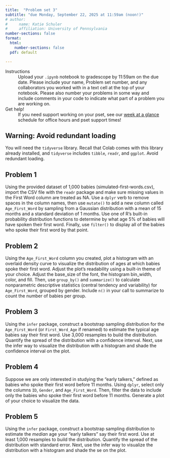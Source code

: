 ```yaml
---
title:  "Problem set 3"
subtitle: "due Monday, September 22, 2025 at 11:59am (noon!)"
# author: 
#     name: Katie Schuler
#     affiliation: University of Pennsylvania
number-sections: false
format: 
  html: 
    number-sections: false
  pdf: default

---
```


Instructions
: Upload your `.ipynb` notebook to gradescope by 11:59am on the due date. Please include your name, Problem set number, and any collaborators you worked with in a text cell at the top of your notebook. Please also number your problems in some way and include comments in your code to indicate what part of a problem you are working on.  

Get help! 
: If you need support working on your pset, see our [week at a glance](../help-schedule.qmd) schedule for office hours and pset support times!

::: callout-warning
# Warning: Avoid redundant loading 
You will need the `tidyverse` library. Recall that Colab comes with this library already installed, and `tidyverse` includes `tibble`, `readr`, and `ggplot`. Avoid redundant loading. 
:::

## Problem 1 
Using the provided dataset of 1,000 babies (simulated-first-words.csv), import the CSV file with the `readr` package and make sure missing values in the First Word column are treated as NA. Use a `dplyr` verb to remove spaces in the column names, then use `mutate()` to add a new column called `Age_First_Word` by sampling from a Gaussian distribution with a mean of 15 months and a standard deviation of 1 months. Use one of R’s built-in probability distribution functions to determine by what age 5% of babies will have spoken their first word. Finally, use `filter()` to display all of the babies who spoke their first word by that point.

## Problem 2 

Using the `Age_First_Word` column you created, plot a histogram with an overlaid density curve to visualize the distribution of ages at which babies spoke their first word. Adjust the plot’s readability using a built-in theme of your choice. Adjust the base_size of the font, the histogram bin_width, color, and fill.  Then, use `group_by()` and `summarize()` to calculate nonparametric descriptive statistics (central tendency and variability) for `Age_First_Word`, grouped by gender. Include `n()` in your call to summarize to count the number of babies per group.

## Problem 3 

Using the `infer` package, construct a bootstrap sampling distribution for the `Age_First_Word` (or `First_Word_Age` if renamed) to estimate the typical age babies say their first word. Use 3,000 resamples to build the distribution. Quantify the spread of the distribution with a confidence interval. Next, use the infer way to visualize the distribution with a histogram and shade the confidence interval on the plot.

## Problem 4 

Suppose we are only interested in studying the “early talkers,” defined as babies who spoke their first word before 11 months. Using `dplyr`, select only the columns `ID`, `Gender`, and `Age_First_Word`. Then, filter the data to include only the babies who spoke their first word before 11 months. Generate a plot of your choice to visualize the data.

## Problem 5 

Using the `infer` package, construct a bootstrap sampling distribution to estimate the *median* age your “early talkers” say their first word. Use at least 1,000 resamples to build the distribution. Quantify the spread of the distribution with standard error. Next, use the infer way to visualize the distribution with a histogram and shade the se on the plot.

